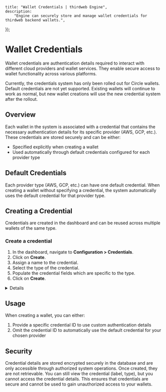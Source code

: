 
	title: "Wallet Credentials | thirdweb Engine",
	description:
		"Engine can securely store and manage wallet credentials for thirdweb backend wallets.",
});

# Wallet Credentials

Wallet credentials are authentication details required to interact with different cloud providers and wallet services. They enable secure access to wallet functionality across various platforms.

<Callout variant="info">
	Currently, the credentials system has only been rolled out for Circle wallets.
	Default credentials are not yet supported. Existing wallets will continue to
	work as normal, but new wallet creations will use the new credential system
	after the rollout.
</Callout>

## Overview

Each wallet in the system is associated with a credential that contains the necessary authentication details for its specific provider (AWS, GCP, etc.). These credentials are stored securely and can be either:

- Specified explicitly when creating a wallet
- Used automatically through default credentials configured for each provider type

## Default Credentials

Each provider type (AWS, GCP, etc.) can have one default credential. When creating a wallet without specifying a credential, the system automatically uses the default credential for that provider type.

## Creating a Credential

Credentials are created in the dashboard and can be reused across multiple wallets of the same type.

### Create a credential

1. In the dashboard, navigate to **Configuration > Credentials**.
2. Click on **Create**.
3. Assign a name to the credential.
4. Select the type of the credential.
5. Populate the credential fields which are specific to the type.
6. Click on **Create**.

<Details id="circle" summary="Circle Credentials">
	Circle credentials require an `entitySecret` to be created and registered
	before creating a credential with engine. Consult
	https://developers.circle.com/w3s/entity-secret-management to create and
	register an entity secret.
</Details>

## Usage

When creating a wallet, you can either:

1. Provide a specific credential ID to use custom authentication details
2. Omit the credential ID to automatically use the default credential for your chosen provider

## Security

Credential details are stored encrypted securely in the database and are only accessible through authorized system operations. Once created, they are not retrievable. You can still view the credential (label, type), but you cannot access the credential details. This ensures that credentials are secure and cannot be used to gain unauthorized access to your wallets.
